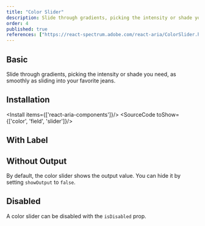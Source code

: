 ```yaml
---
title: "Color Slider"
description: Slide through gradients, picking the intensity or shade you need, as smoothly as sliding into your favorite jeans.
order: 4
published: true
references: ["https://react-spectrum.adobe.com/react-aria/ColorSlider.html#props"]
---
```


## Basic
Slide through gradients, picking the intensity or shade you need, as smoothly as sliding into your favorite jeans.
<How minW72 toUse="colors/color-slider-demo" />

## Installation
<Install items={['react-aria-components']}/>
<SourceCode toShow={['color', 'field', 'slider']}/>

## With Label
<How minW72 toUse="colors/color-slider-with-label-demo" />

## Without Output
By default, the color slider shows the output value. You can hide it by setting `showOutput` to `false`.
<How minW72 toUse="colors/color-slider-without-output-demo" />

## Disabled
A color slider can be disabled with the `isDisabled` prop.
<How minW72 toUse="colors/color-slider-disabled-demo" />
